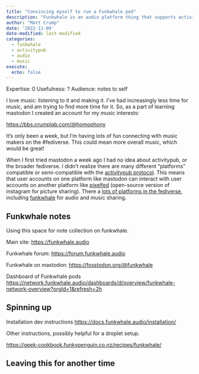 ```yaml
---
title: "Convincing myself to run a Funkwhale pod"
description: "Funkwhale is an audio platform thing that supports activitypub. Collecting notes about it."
author: "Matt Crump"
date: '2022-11-09'
date-modified: last-modified
categories:
  - funkwhale
  - activitypub
  - audio
  - music
execute:
  echo: false
---
```


Expertise: 0 Usefulness: ? Audience: notes to self

I love music: listening to it and making it. I've had increasingly less time for music, and am trying to find more time for it. So, as a part of learning mastodon I created an account for my music interests:

[https://bbs.crumplab.com/\@homophony](https://bbs.crumplab.com/@homophony)

It's only been a week, but I'm having lots of fun connecting with music makers on the #fediverse. This could mean more overall music, which would be great!

When I first tried mastodon a week ago I had no idea about activitypub, or the broader fediverse. I didn't realize there are many different "platforms" compatible or semi-compatible with the [activitypub protocol](https://www.w3.org/TR/activitypub/). This means that user accounts on one platform like mastodon can interact with user accounts on another platform like [pixelfed](https://pixelfed.org) (open-source version of instagram for picture sharing). There a [lots of platforms in the fediverse](https://github.com/emilebosch/awesome-fediverse), including [funkwhale](https://funkwhale.audio) for audio and music sharing.

## Funkwhale notes

Using this space for note collection on funkwhale.

Main site: <https://funkwhale.audio>

Funkwhale forum: <https://forum.funkwhale.audio>

Funkwhale on mastodon: [https://fosstodon.org/\@funkwhale](https://fosstodon.org/@funkwhale){.uri}

Dashboard of Funkwhale pods <https://network.funkwhale.audio/dashboards/d/overview/funkwhale-network-overview?orgId=1&refresh=2h>

## Spinning up

Installation dev instructions <https://docs.funkwhale.audio/installation/>

Other instructions, possibly helpful for a droplet setup.

<https://geek-cookbook.funkypenguin.co.nz/recipes/funkwhale/>

## Leaving this for another time
